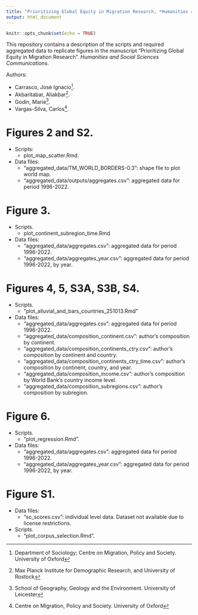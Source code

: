 ```yaml
---
title: "Prioritizing Global Equity in Migration Research, *Humanities and Social Sciences Communications*."
output: html_document
---
```


```r
knitr::opts_chunk$set(echo = TRUE)
```

This repository contains a description of the scripts and required aggregated data to replicate figures in the manuscript "Prioritizing Global Equity in Migration Research". *Humanities and Social Sciences Communications*.

Authors: 

- Carrasco, José Ignacio^[Department of Sociology; Centre on Migration, Policy and Society. University of Oxford].
- Akbaritabar, Aliakbar^[Max Planck Institute for Demographic Research, and University of Rostock].
- Godin, Marie^[School of Geography, Geology and the Environment. University of Leicester].
- Vargas-Silva, Carlos^[Centre on Migration, Policy and Society. University of Oxford].

# Figures 2 and S2.

- Scripts:
  - plot_map_scatter.Rmd.

- Data files:
  - "aggregated_data/TM_WORLD_BORDERS-0.3": shape file to plot world map.
  - "aggregated_data/outputs/aggregates.csv": aggregated data for period 1996-2022.

# Figure 3.

- Scripts.
  - plot_continent_subregion_time.Rmd

- Data files:
  - "aggregated_data/aggregates.csv": aggregated data for period 1996-2022.
  - "aggregated_data/aggregates_year.csv": aggregated data for period 1996-2022, by year.

# Figures 4, 5, S3A, S3B, S4.

- Scripts.
  - "plot_alluvial_and_bars_countries_251013.Rmd"

- Data files:
  - "aggregated_data/aggregates.csv": aggregated data for period 1996-2022.
  - "aggregated_data/composition_continent.csv": author's composition by continent.
  - "aggregated_data/composition_continents_ctry.csv": author's composition by continent and country.
  - "aggregated_data/composition_continents_ctry_time.csv": author's composition by continent, country, and year.
  - "aggregated_data/composition_income.csv": author's composition by World Bank's country income level.
  - "aggregated_data/composition_subregions.csv": author's composition by subregion.

# Figure 6.

- Scripts.
  - "plot_regression.Rmd".
  
- Data files:
  - "aggregated_data/aggregates.csv": aggregated data for period 1996-2022.
  - "aggregated_data/aggregates_year.csv": aggregated data for period 1996-2022, by year.


# Figure S1.

- Data files:
  - "sc_scores.csv": individual level data. Dataset not available due to license restrictions.

- Scripts.
  - "plot_corpus_selection.Rmd".
 



